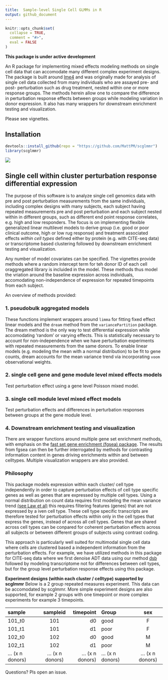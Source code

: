 ```yaml
---
title:  Sample-level Single Cell GLMMs in R
output: github_document
---
```


<!-- README.md is generated from README.Rmd. Please edit that file -->

```r
knitr::opts_chunk$set(
  collapse = TRUE,
  comment = "#>", 
  eval = FALSE
)
```

**This package is under active development**

An R package for implementing mixed effects modeling methods on single cell data that can accomodate many different complex experiment designs. The package is built around [lme4](https://www.jstatsoft.org/article/view/v067i01) and was originally made for analysis of single cell data collected from many individuals who are assayed pre- and post- perturbation such as drug treatment, nested within one or more response groups. The methods herein allow one to compare the difference in perturbation response effects between groups while modeling variation in donor expression. It also has many wrappers for downstream enrichment testing and visualization.  

Please see vignettes. 

## Installation  
```r
devtools::install_github(repo = "https://github.com/MattPM/scglmmr")
library(scglmmr)
```

<img src="man/figures/scglmmr.overview.png" />  


## Single cell within cluster perturbation response differential expression 

The purpose of this software is to analyze single cell genomics data with pre and post perturbation measurements from the same individuals, including complex designs with many subjects, each subject having repeated measurements pre and post perturbation and each subject nested within in different groups, such as different end point response correlates, e.g. high and low responders. The focus is on implementing flexible generalized linear multilevel models to derive group (i.e. good or poor clinical outcome, high or low rug response) and treatment associated effects *within cell types* defined either by protein (e.g. with CITE-seq data) or transcriptome based clustering followed by downstream enrichment testing and visualization. 

Any number of model covariates can be specified. The vignettes provide methods where a random intercept term for teh donor ID of each cell oraggregated library is incluided in the model. These methods thus model the vriation around the baseline expression across individuals, accomodating  non-independence of expression for repeated timepoints from each subject. 

An overview of methods provided: 

### 1. pseudobulk aggregated models  
These functions implement wrappers around `limma` for fitting fixed effect linear models and the `dream` method from the `variancePartition` package. The dream method is the only way to test differential expression while accomodating 'random' or varying effects. This is statistically necessary to account for non-independence when we have perturbation experiments with repeated measurements from the same donors. To enable linear models (e.g. modeling the mean with a normal distribution) to be fit to gene counts, dream accounts for the mean variance trend via incorporating `voom` observational weights. 

### 2. single cell gene and gene module level mixed effects models
Test perturbation effect using a gene level Poisson mixed model.

### 3. single cell module level mixed effect models    
Test perturbation effects and differences in perturbation responses between groups at the gene module level. 

### 4. Downstream enrichment testing and visualization
There are wrapper functions around multiple gene set enrichment methods, with emphasis on the [fast set gene enrichment (fgsea) package](https://www.biorxiv.org/content/10.1101/060012v2#disqus_thread). The results from fgsea can then be further interrogated by methods for contrasting information content in genes driving enrichments within and between celltypes. Multiple visualization wrappers are also provided.

### Philosophy 
This package models expression within each cluster/ cell type independently in order to capture perturbation effects of cell type specific genes as well as genes that are expressed by multiple cell types. Using a normal distribution on count data requires first modeling the mean variance trend [(see Law et al)](https://genomebiology.biomedcentral.com/articles/10.1186/gb-2014-15-2-r29) this requires filtering features (genes) that are not expressed by a iven cell type. These cell type specific transcripts are therefore tested for perturbation effects within only in the cell types that express the genes, instead of across all cell types. Genes that are shared across cell types can be conpared for coherent perturbation effects across all subjects or between different groups of subjects using contrast coding.  

This approach is particularly well suited for multimodal single cell data where cells are clustered based a independent information from the perturbation effects. For example, we have utilized methods in this package for CITE-seq data where we first denoise ADT data using our method [dsb](https://github.com/niaid/dsb) followed by modeling transcriptome not for differences between cell types, but for the group level perturbation response effects using this package. 

**Experiment designs (within each cluster / celltype) supported by scglmmr**
Below is a 2 group repeated measures experiment. This data can be accomodated by scglmmr. More simple experiment designs are also supported, for example 2 groups with one timepoint or more complex experiments for example 3 timepoints. 

| sample        | sampleid      | timepoint    |   Group        | sex            
| :------------- | :----------: | -----------: | :------------- | :----------: | 
|  101_t0     | 101           | d0           |  good            | F            | 
|  101_t1     | 101           | d1           |  poor           | F            | 
|  102_t0     | 102           | d0           |  good            | M           | 
|  102_t1     | 102           | d1           |  poor           | M             | 
|  ... (x n donors)    | ... (x n donors)           | ... (x n donors)           |  ... (x n donors)           | ... (x n donors)             | 



<!-- badges: start -->
<!-- badges: end -->

Questions?
Pls open an issue. 
